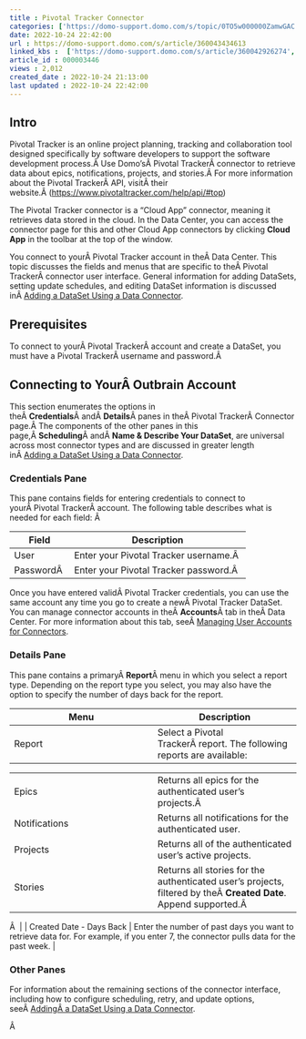 ```yaml
---
title : Pivotal Tracker Connector
categories: ['https://domo-support.domo.com/s/topic/0TO5w000000ZamwGAC']
date: 2022-10-24 22:42:00
url : https://domo-support.domo.com/s/article/360043434613
linked_kbs :  ['https://domo-support.domo.com/s/article/360042926274', 'https://domo-support.domo.com/s/knowledge-base', 'https://domo-support.domo.com/s/article/360042925494', 'https://domo-support.domo.com/s/article/360043434613', 'https://domo-support.domo.com/s/article/360043429953', 'https://domo-support.domo.com/s/article/360042926054', 'https://domo-support.domo.com/s/article/360043429933', 'https://domo-support.domo.com/s/article/360043429693', 'https://domo-support.domo.com/s/topic/0TO5w000000ZamwGAC', 'https://domo-support.domo.com/s/article/360043429913']
article_id : 000003446
views : 2,012
created_date : 2022-10-24 21:13:00
last updated : 2022-10-24 22:42:00
---
```




Intro
-----


Pivotal Tracker is an online project planning, tracking and collaboration tool designed specifically by software developers to support the software development process.Â Use Domo'sÂ Pivotal TrackerÂ connector to retrieve data about epics, notifications, projects, and stories.Â For more information about the Pivotal TrackerÂ API, visitÂ their website.Â ([https://www.pivotaltracker.com/help/api/#top](https://www.pivotaltracker.com/help/api/#top "https://www.pivotaltracker.com/help/api/#top"))


The Pivotal Tracker connector is a "Cloud App" connector, meaning it retrieves data stored in the cloud. In the Data Center, you can access the connector page for this and other Cloud App connectors by clicking **Cloud App** in the toolbar at the top of the window.


You connect to yourÂ Pivotal Tracker account in theÂ Data Center. This topic discusses the fields and menus that are specific to theÂ Pivotal TrackerÂ connector user interface. General information for adding DataSets, setting update schedules, and editing DataSet information is discussed inÂ [Adding a DataSet Using a Data Connector](..\adding_a_dataset_using_a_connector\index.html "Adding a DataSet Using a Data Connector").


Prerequisites
-------------


To connect to yourÂ Pivotal TrackerÂ account and create a DataSet, you must have a Pivotal TrackerÂ username and password.Â 


Connecting to YourÂ Outbrain Account
------------------------------------


This section enumerates the options in theÂ **Credentials**Â andÂ **Details**Â panes in theÂ Pivotal TrackerÂ Connector page.Â The components of the other panes in this page,Â **Scheduling**Â andÂ **Name & Describe Your DataSet**, are universal across most connector types and are discussed in greater length inÂ [Adding a DataSet Using a Data Connector](..\adding_a_dataset_using_a_connector\index.html "Adding a DataSet Using a Data Connector").


### Credentials Pane


This pane contains fields for entering credentials to connect to yourÂ Pivotal TrackerÂ account. The following table describes what is needed for each field: Â 




| Field | Description |
| --- | --- |
| User | Enter your Pivotal Tracker username.Â  |
| PasswordÂ  | Enter your Pivotal Tracker password.Â  |


Once you have entered validÂ Pivotal Tracker credentials, you can use the same account any time you go to create a newÂ Pivotal Tracker DataSet. You can manage connector accounts in theÂ **Accounts**Â tab in theÂ Data Center. For more information about this tab, seeÂ [Managing User Accounts for Connectors](..\managing_user_accounts_for_connectors\index.html "Managing User Accounts for Connectors").


### Details Pane


This pane contains a primaryÂ **Report**Â menu in which you select a report type. Depending on the report type you select, you may also have the option to specify the number of days back for the report.




| Menu | Description |
| --- | --- |
| Report | Select a Pivotal TrackerÂ report. The following reports are available:

|  |  |
| --- | --- |
| Epics | Returns all epics for the authenticated user's projects.Â  |
| Notifications | Returns all notifications for the authenticated user. |
| Projects | Returns all of the authenticated user's active projects. |
| Stories | Returns all stories for the authenticated user's projects, filtered by theÂ **Created Date**. Append supported.Â  |

Â  |
| Created Date - Days Back | Enter the number of past days you want to retrieve data for. For example, if you enter 7, the connector pulls data for the past week. |


### Other Panes


For information about the remaining sections of the connector interface, including how to configure scheduling, retry, and update options, seeÂ [AddingÂ a DataSet Using a Data Connector](..\adding_a_dataset_using_a_connector\index.md).


Â